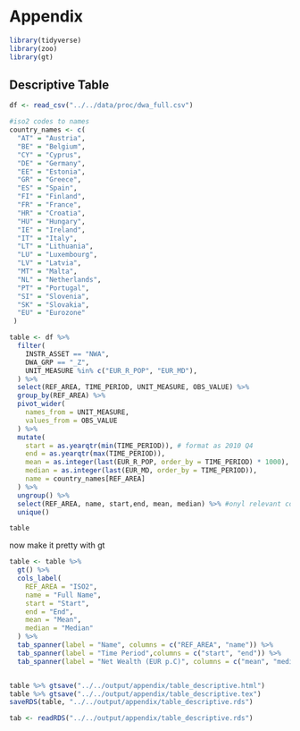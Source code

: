 # Appendix

```r
library(tidyverse)
library(zoo)
library(gt)
```

## Descriptive Table

```r
df <- read_csv("../../data/proc/dwa_full.csv")
```

```r
#iso2 codes to names
country_names <- c(
  "AT" = "Austria",
  "BE" = "Belgium",
  "CY" = "Cyprus",
  "DE" = "Germany",
  "EE" = "Estonia",
  "GR" = "Greece",
  "ES" = "Spain",
  "FI" = "Finland",
  "FR" = "France",
  "HR" = "Croatia",
  "HU" = "Hungary",
  "IE" = "Ireland",
  "IT" = "Italy",
  "LT" = "Lithuania",
  "LU" = "Luxembourg",
  "LV" = "Latvia",
  "MT" = "Malta",
  "NL" = "Netherlands",
  "PT" = "Portugal",
  "SI" = "Slovenia",
  "SK" = "Slovakia",
  "EU" = "Eurozone"
 )
```


```r
table <- df %>%
  filter(
    INSTR_ASSET == "NWA",
    DWA_GRP == "_Z",
    UNIT_MEASURE %in% c("EUR_R_POP", "EUR_MD"),
  ) %>%
  select(REF_AREA, TIME_PERIOD, UNIT_MEASURE, OBS_VALUE) %>%
  group_by(REF_AREA) %>%
  pivot_wider(
    names_from = UNIT_MEASURE,
    values_from = OBS_VALUE
  ) %>%
  mutate(
    start = as.yearqtr(min(TIME_PERIOD)), # format as 2010 Q4
    end = as.yearqtr(max(TIME_PERIOD)), 
    mean = as.integer(last(EUR_R_POP, order_by = TIME_PERIOD) * 1000), # multiply by 1e^3
    median = as.integer(last(EUR_MD, order_by = TIME_PERIOD)), 
    name = country_names[REF_AREA]
  ) %>%
  ungroup() %>%
  select(REF_AREA, name, start,end, mean, median) %>% #onyl relevant columns
  unique()

table
```
 now make it pretty with gt
 
```r
table <- table %>%
  gt() %>%
  cols_label(
    REF_AREA = "ISO2",
    name = "Full Name",
    start = "Start",
    end = "End",
    mean = "Mean",
    median = "Median"
  ) %>%
  tab_spanner(label = "Name", columns = c("REF_AREA", "name")) %>%
  tab_spanner(label = "Time Period",columns = c("start", "end")) %>%
  tab_spanner(label = "Net Wealth (EUR p.C)", columns = c("mean", "median"))


table %>% gtsave("../../output/appendix/table_descriptive.html") 
table %>% gtsave("../../output/appendix/table_descriptive.tex")
saveRDS(table, "../../output/appendix/table_descriptive.rds")
```
 
```r
tab <- readRDS("../../output/appendix/table_descriptive.rds")
```

